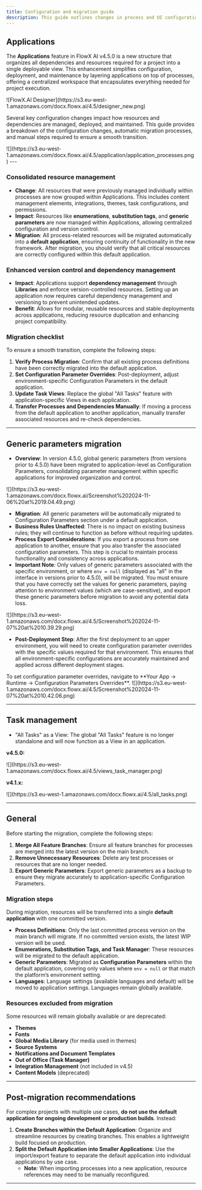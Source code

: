 ```yaml
---
title: Configuration and migration guide 
description: This guide outlines changes in process and UI configuration from v4.1.x to 4.5.0 version.
---
```


## Applications

The **Applications** feature in FlowX AI v4.5.0 is a new structure that organizes all dependencies and resources required for a project into a single deployable view. This enhancement simplifies configuration, deployment, and maintenance by layering applications on top of processes, offering a centralized workspace that encapsulates everything needed for project execution.

<Frame>
![FlowX.AI Designer](https://s3.eu-west-1.amazonaws.com/docx.flowx.ai/4.5/designer_new.png)
</Frame>


Several key configuration changes impact how resources and dependencies are managed, deployed, and maintained. This guide provides a breakdown of the configuration changes, automatic migration processes, and manual steps required to ensure a smooth transition.

<Frame>
![](https://s3.eu-west-1.amazonaws.com/docx.flowx.ai/4.5/application/application_processes.png)
</Frame>
---

### Consolidated resource management

- **Change**: All resources that were previously managed individually within processes are now grouped within Applications. This includes content management elements, integrations, themes, task configurations, and permissions.
- **Impact**: Resources like **enumerations**, **substitution tags**, and **generic parameters** are now managed within Applications, allowing centralized configuration and version control.
- **Migration**: All process-related resources will be migrated automatically into a **default application**, ensuring continuity of functionality in the new framework. After migration, you should verify that all critical resources are correctly configured within this default application.


<Card title= "What are resources?" href="../../../4.5.0/docs/projects/resources" icon="page">
</Card>

### Enhanced version control and dependency management

- **Impact**: Applications support **dependency management** through **Libraries** and enforce version-controlled resources. Setting up an application now requires careful dependency management and versioning to prevent unintended updates.
- **Benefit**: Allows for modular, reusable resources and stable deployments across applications, reducing resource duplication and enhancing project compatibility.


### Migration checklist

To ensure a smooth transition, complete the following steps:

1. **Verify Process Migration**: Confirm that all existing process definitions have been correctly migrated into the default application.
2. **Set Configuration Parameter Overrides**: Post-deployment, adjust environment-specific Configuration Parameters in the default application.
3. **Update Task Views**: Replace the global "All Tasks" feature with application-specific Views in each application.
4. **Transfer Processes and Dependencies Manually**: If moving a process from the default application to another application, manually transfer associated resources and re-check dependencies.

---

## Generic parameters migration

* **Overview**: In version 4.5.0, global generic parameters (from versions prior to 4.5.0) have been migrated to application-level as Configuration Parameters, consolidating parameter management within specific applications for improved organization and control.

<Frame>
![](https://s3.eu-west-1.amazonaws.com/docx.flowx.ai/Screenshot%202024-11-06%20at%2019.04.49.png)
</Frame>

* **Migration**: All generic parameters will be automatically migrated to Configuration Parameters section under a default application.
* **Business Rules Unaffected**: There is no impact on existing business rules; they will continue to function as before without requiring updates.
* **Process Export Considerations**: If you export a process from one application to another, ensure that you also transfer the associated configuration parameters. This step is crucial to maintain process functionality and consistency across applications.
* **Important Note**: Only values of generic parameters associated with the specific environment, or where `env = null` (displayed as "all" in the interface in versions prior to 4.5.0), will be migrated. You must ensure that you have correctly set the values for generic parameters, paying attention to environment values (which are case-sensitive), and export these generic parameters before migration to avoid any potential data loss.

<Frame>
![](https://s3.eu-west-1.amazonaws.com/docx.flowx.ai/4.5/Screenshot%202024-11-07%20at%2010.39.29.png)
</Frame>
                                              
* **Post-Deployment Step**: After the first deployment to an upper environment, you will need to create configuration parameter overrides with the specific values required for that environment. This ensures that all environment-specific configurations are accurately maintained and applied across different deployment stages.

<Tip>
To set configuration parameter overrides, navigate to **Your App -> Runtime -> Configuration Parameters Overrides**.
</Tip>

<Frame>
![](https://s3.eu-west-1.amazonaws.com/docx.flowx.ai/4.5/Screenshot%202024-11-07%20at%2010.42.06.png)
</Frame>

---

## Task management

* "All Tasks" as a View: The global "All Tasks" feature is no longer standalone and will now function as a View in an application.

**v4.5.0:**

<Frame>
![](https://s3.eu-west-1.amazonaws.com/docx.flowx.ai/4.5/views_task_manager.png)
</Frame>

**v4.1.x:**

<Frame>
![](https://s3.eu-west-1.amazonaws.com/docx.flowx.ai/4.5/all_tasks.png)
</Frame>

---
## General

Before starting the migration, complete the following steps:

1. **Merge All Feature Branches**: Ensure all feature branches for processes are merged into the latest version on the main branch.
2. **Remove Unnecessary Resources**: Delete any test processes or resources that are no longer needed.
3. **Export Generic Parameters**: Export generic parameters as a backup to ensure they migrate accurately to application-specific Configuration Parameters.

### Migration steps

During migration, resources will be transferred into a single **default application** with one committed version.

- **Process Definitions**: Only the last committed process version on the main branch will migrate. If no committed version exists, the latest WIP version will be used.
- **Enumerations, Substitution Tags, and Task Manager**: These resources will be migrated to the default application.
- **Generic Parameters**: Migrated as **Configuration Parameters** within the default application, covering only values where `env = null` or that match the platform’s environment setting.
- **Languages**: Language settings (available languages and default) will be moved to application settings. Languages remain globally available.

### Resources excluded from migration

Some resources will remain globally available or are deprecated:

- **Themes**
- **Fonts**
- **Global Media Library** (for media used in themes)
- **Source Systems**
- **Notifications and Document Templates**
- **Out of Office (Task Manager)**
- **Integration Management** (not included in v4.5)
- **Content Models** (deprecated)

---

## Post-migration recommendations

For complex projects with multiple use cases, **do not use the default application for ongoing development or production builds**. Instead:

1. **Create Branches within the Default Application**: Organize and streamline resources by creating branches. This enables a lightweight build focused on production.
2. **Split the Default Application into Smaller Applications**: Use the import/export feature to separate the default application into individual applications by use case.
   - **Note**: When importing processes into a new application, resource references may need to be manually reconfigured.

---